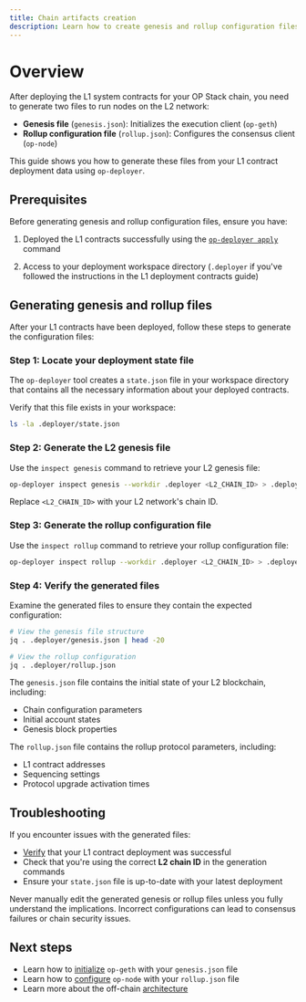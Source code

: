 ```yaml
---
title: Chain artifacts creation
description: Learn how to create genesis and rollup configuration files using op-deployer after L1 contract deployment.
---
```




# Overview

After deploying the L1 system contracts for your OP Stack chain, you need to generate two files to run nodes on the L2 network:

*   **Genesis file** (`genesis.json`): Initializes the execution client (`op-geth`)
*   **Rollup configuration file** (`rollup.json`): Configures the consensus client (`op-node`)

This guide shows you how to generate these files from your L1 contract deployment data using `op-deployer`.

## Prerequisites

Before generating genesis and rollup configuration files, ensure you have:

1.  Deployed the L1 contracts successfully using the [`op-deployer apply`](/operators/chain-operators/tools/op-deployer#apply-deploy-your-chain) command

2.  Access to your deployment workspace directory (`.deployer` if you've followed the instructions in the L1 deployment contracts guide)

## Generating genesis and rollup files

After your L1 contracts have been deployed, follow these steps to generate the configuration files:

### Step 1: Locate your deployment state file

The `op-deployer` tool creates a `state.json` file in your workspace directory that contains all the necessary information about your deployed contracts.

Verify that this file exists in your workspace:

```bash
ls -la .deployer/state.json
```

### Step 2: Generate the L2 genesis file

Use the `inspect genesis` command to retrieve your L2 genesis file:

```bash
op-deployer inspect genesis --workdir .deployer <L2_CHAIN_ID> > .deployer/genesis.json
```

Replace `<L2_CHAIN_ID>` with your L2 network's chain ID.

### Step 3: Generate the rollup configuration file

Use the `inspect rollup` command to retrieve your rollup configuration file:

```bash
op-deployer inspect rollup --workdir .deployer <L2_CHAIN_ID> > .deployer/rollup.json
```

### Step 4: Verify the generated files

Examine the generated files to ensure they contain the expected configuration:

```bash
# View the genesis file structure
jq . .deployer/genesis.json | head -20

# View the rollup configuration
jq . .deployer/rollup.json
```

The `genesis.json` file contains the initial state of your L2 blockchain, including:

*   Chain configuration parameters
*   Initial account states
*   Genesis block properties

The `rollup.json` file contains the rollup protocol parameters, including:

*   L1 contract addresses
*   Sequencing settings
*   Protocol upgrade activation times

## Troubleshooting

If you encounter issues with the generated files:

*   [Verify](/operators/chain-operators/tools/op-deployer#verify-verify-contract-source-code-on-block-explorers) that your L1 contract deployment was successful
*   Check that you're using the correct **L2 chain ID** in the generation commands
*   Ensure your `state.json` file is up-to-date with your latest deployment

<Info>
  Never manually edit the generated genesis or rollup files unless you fully understand the implications. Incorrect configurations can lead to consensus failures or chain security issues.
</Info>

## Next steps

*   Learn how to [initialize](/node-operators/guides/base-config#initialization-via-genesis-file) `op-geth` with your `genesis.json` file
*   Learn how to [configure](/node-operators/guides/base-config#configuring-op-node) `op-node` with your `rollup.json` file
*   Learn more about the off-chain [architecture](/operators/chain-operators/architecture)
